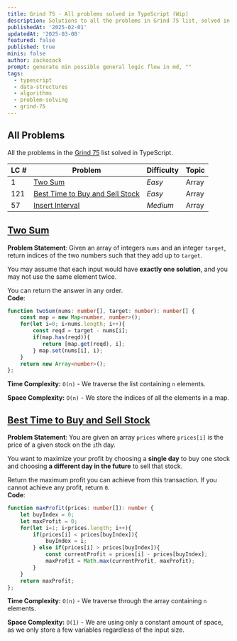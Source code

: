 ```yaml
---
title: Grind 75 - All problems solved in TypeScript (Wip)
description: Solutions to all the problems in Grind 75 list, solved in TypeScript. (In Progress 1/169) 
publishedAt: '2025-02-01'
updatedAt: '2025-03-08'
featured: false
published: true
minis: false
author: zackozack
prompt: generate min possible general logic flow in md, "" 
tags:
  - typescript
  - data-structures
  - algorithms
  - problem-solving
  - grind-75
---
```

## All Problems

All the problems in the [Grind 75](https://www.techinterviewhandbook.org/grind75/?weeks=18&hours=9&order=topics) list solved in TypeScript.

| LC #  | Problem | Difficulty | Topic |
| ----- | ------- | ---------- | ----- |
| 1     | [Two Sum](#two-sum) | *Easy* | Array |
| 121   | [Best Time to Buy and Sell Stock](#best-time-to-buy-and-sell-stock) | *Easy* | Array |
| 57    | [Insert Interval](#insert-interval) | *Medium* | Array |

## [Two Sum](https://leetcode.com/problems/two-sum/)
**Problem Statement**: 
Given an array of integers `nums` and an integer `target`, return indices of the two numbers such that they add up to `target`.

You may assume that each input would have **exactly one solution**, and you may not use the same element twice.

You can return the answer in any order.
<br/>
**Code**:
```typescript
function twoSum(nums: number[], target: number): number[] {
    const map = new Map<number, number>();
    for(let i=0; i<nums.length; i++){
        const reqd = target - nums[i];
        if(map.has(reqd)){
           return [map.get(reqd), i]; 
        } map.set(nums[i], i);
    }
    return new Array<number>();
};
```

**Time Complexity:** `O(n)` - We traverse the list containing `n` elements. 

**Space Complexity:** `O(n)` - We store the indices of all the elements in a map.

## [Best Time to Buy and Sell Stock](https://leetcode.com/problems/best-time-to-buy-and-sell-stock/)
**Problem Statement**:
You are given an array `prices` where `prices[i]` is the price of a given stock on the `i`th day.

You want to maximize your profit by choosing a **single day** to buy one stock and choosing **a different day in the future** to sell that stock.

Return the maximum profit you can achieve from this transaction. If you cannot achieve any profit, return `0`.
<br/>
**Code**:
```typescript
function maxProfit(prices: number[]): number {
    let buyIndex = 0;
    let maxProfit = 0;
    for(let i=1; i<prices.length; i++){
        if(prices[i] < prices[buyIndex]){
            buyIndex = i;
        } else if(prices[i] > prices[buyIndex]){
            const currentProfit = prices[i] - prices[buyIndex];
            maxProfit = Math.max(currentProfit, maxProfit);
        }
    }
    return maxProfit;
};
```
**Time Complexity:** `O(n)` - We traverse through the array containing `n` elements.

**Space Complexity:** `O(1)` - We are using only a constant amount of space, as we only store a few variables regardless of the input size.

